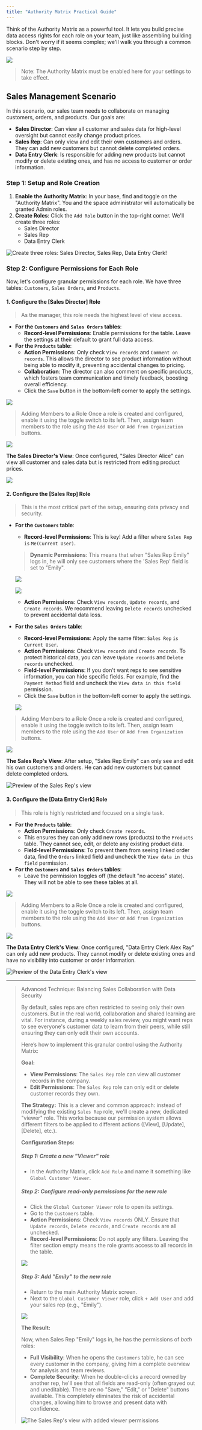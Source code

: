 ```yaml
---
title: "Authority Matrix Practical Guide"
---
```


<Tip> Think of the Authority Matrix as a powerful tool. It lets you build precise data access rights for each role on your team, just like assembling building blocks. Don't worry if it seems complex; we'll walk you through a common scenario step by step. </Tip>

![](/images/2025-08-02-17-31-04.png)
> Note: The Authority Matrix must be enabled here for your settings to take effect.

## Sales Management Scenario

In this scenario, our sales team needs to collaborate on managing customers, orders, and products. Our goals are:

-   **Sales Director**: Can view all customer and sales data for high-level oversight but cannot easily change product prices.
-   **Sales Rep**: Can only view and edit their own customers and orders. They can add new customers but cannot delete completed orders.
-   **Data Entry Clerk**: Is responsible for adding new products but cannot modify or delete existing ones, and has no access to customer or order information.

### Step 1: Setup and Role Creation

1.  **Enable the Authority Matrix**: In your base, find and toggle on the "Authority Matrix". You and the space administrator will automatically be granted Admin roles.
2.  **Create Roles**: Click the `Add Role` button in the top-right corner. We'll create three roles:
    -   Sales Director
    -   Sales Rep
    -   Data Entry Clerk

![Create three roles: Sales Director, Sales Rep, Data Entry Clerk!](/images/2025-08-02-17-32-25.png)

### Step 2: Configure Permissions for Each Role

Now, let's configure granular permissions for each role. We have three tables: `Customers`, `Sales Orders`, and `Products`.

#### 1. Configure the [Sales Director] Role

> As the manager, this role needs the highest level of view access.

-   **For the `Customers` and `Sales Orders` tables**:
    -   **Record-level Permissions**: Enable permissions for the table. Leave the settings at their default to grant full data access.
-   **For the `Products` table**:
    -   **Action Permissions**: Only check `View records` and `Comment on records`. This allows the director to see product information without being able to modify it, preventing accidental changes to pricing.
    -   **Collaboration**: The director can also comment on specific products, which fosters team communication and timely feedback, boosting overall efficiency.
    -   Click the `Save` button in the bottom-left corner to apply the settings.

![](/images/2025-08-02-17-46-51.png)

> <Info> Adding Members to a Role </Info>
> Once a role is created and configured, enable it using the toggle switch to its left. Then, assign team members to the role using the `Add User` or `Add from Organization` buttons.

![](/images/2025-08-02-17-48-23.png)

**The Sales Director's View**: Once configured, "Sales Director Alice" can view all customer and sales data but is restricted from editing product prices.

![](/images/2025-08-02-17-52-02.gif)

#### 2. Configure the [Sales Rep] Role

> This is the most critical part of the setup, ensuring data privacy and security.

-   **For the `Customers` table**:
    -   **Record-level Permissions**: This is key! Add a filter where `Sales Rep` `is` `Me(Current User)`.
    
    > **Dynamic Permissions**: This means that when "Sales Rep Emily" logs in, he will only see customers where the 'Sales Rep' field is set to "Emily".

    ![](/images/2025-08-02-17-57-44.gif)

    ![](/images/2025-08-02-18-01-51.png)

    -   **Action Permissions**: Check `View records`, `Update records`, and `Create records`. We recommend leaving `Delete records` unchecked to prevent accidental data loss.

-   **For the `Sales Orders` table**:
    -   **Record-level Permissions**: Apply the same filter: `Sales Rep` `is` `Current User`.
    -   **Action Permissions**: Check `View records` and `Create records`. To protect historical data, you can leave `Update records` and `Delete records` unchecked.
    -   **Field-level Permissions**: If you don't want reps to see sensitive information, you can hide specific fields. For example, find the `Payment Method` field and uncheck the `View data in this field` permission.
    -   Click the `Save` button in the bottom-left corner to apply the settings.

    ![](/images/2025-08-02-18-03-32.png)

> <Info> Adding Members to a Role </Info>
> Once a role is created and configured, enable it using the toggle switch to its left. Then, assign team members to the role using the `Add User` or `Add from Organization` buttons.

![](/images/2025-08-02-18-04-14.png)

**The Sales Rep's View**: After setup, "Sales Rep Emily" can only see and edit his own customers and orders. He can add new customers but cannot delete completed orders.

![Preview of the Sales Rep's view](/images/2025-08-02-18-06-26.gif)

#### 3. Configure the [Data Entry Clerk] Role

> This role is highly restricted and focused on a single task.

-   **For the `Products` table**:
    -   **Action Permissions**: Only check `Create records`.
    -   This ensures they can only add new rows (products) to the `Products` table. They cannot see, edit, or delete any existing product data.
    -   **Field-level Permissions**: To prevent them from seeing linked order data, find the `Orders` linked field and uncheck the `View data in this field` permission.
-   **For the `Customers` and `Sales Orders` tables**:
    -   Leave the permission toggles off (the default "no access" state). They will not be able to see these tables at all.

![](/images/2025-08-02-18-24-39.png)

> <Info> Adding Members to a Role </Info>
> Once a role is created and configured, enable it using the toggle switch to its left. Then, assign team members to the role using the `Add User` or `Add from Organization` buttons.

![](/images/2025-08-02-18-25-24.png)

**The Data Entry Clerk's View**: Once configured, "Data Entry Clerk Alex Ray" can only add new products. They cannot modify or delete existing ones and have no visibility into customer or order information.

![Preview of the Data Entry Clerk's view](/images/2025-08-02-18-27-14.gif)

---

> <Tip> Advanced Technique: Balancing Sales Collaboration with Data Security </Tip>
>
> By default, sales reps are often restricted to seeing only their own customers. But in the real world, collaboration and shared learning are vital. For instance, during a weekly sales review, you might want reps to see everyone's customer data to learn from their peers, while still ensuring they can only edit their own accounts.
>
> Here’s how to implement this granular control using the Authority Matrix:
>
> **Goal:**
> - **View Permissions**: The `Sales Rep` role can view all customer records in the company.
> - **Edit Permissions**: The `Sales Rep` role can only edit or delete customer records they own.
>
> **The Strategy:**
> This is a clever and common approach: instead of modifying the existing `Sales Rep` role, we'll create a new, dedicated "viewer" role. This works because our permission system allows different filters to be applied to different actions ([View], [Update], [Delete], etc.).
>
> **Configuration Steps:**
>
> ##### Step 1: Create a new "Viewer" role
> - In the Authority Matrix, click `Add Role` and name it something like `Global Customer Viewer`.
>
> ##### Step 2: Configure read-only permissions for the new role
> - Click the `Global Customer Viewer` role to open its settings.
> - Go to the `Customers` table.
> - **Action Permissions**: Check `View records` ONLY. Ensure that `Update records`, `Delete records`, and `Create records` are all unchecked.
> - **Record-level Permissions**: Do not apply any filters. Leaving the filter section empty means the role grants access to all records in the table.
>
> ![](/images/2025-08-02-18-29-15.png)
>
> ##### Step 3: Add "Emily" to the new role
> - Return to the main Authority Matrix screen.
> - Next to the `Global Customer Viewer` role, click `+ Add User` and add your sales rep (e.g., "Emily").
>
> ![](/images/2025-08-02-18-29-48.png)
>
> **The Result:**
>
> Now, when Sales Rep "Emily" logs in, he has the permissions of *both* roles:
> -   **Full Visibility**: When he opens the `Customers` table, he can see every customer in the company, giving him a complete overview for analysis and team reviews.
> -   **Complete Security**: When he double-clicks a record owned by another rep, he'll see that all fields are read-only (often grayed out and uneditable). There are no "Save," "Edit," or "Delete" buttons available. This completely eliminates the risk of accidental changes, allowing him to browse and present data with confidence.
>
> ![The Sales Rep's view with added viewer permissions](/images/2025-08-02-18-31-53.gif)